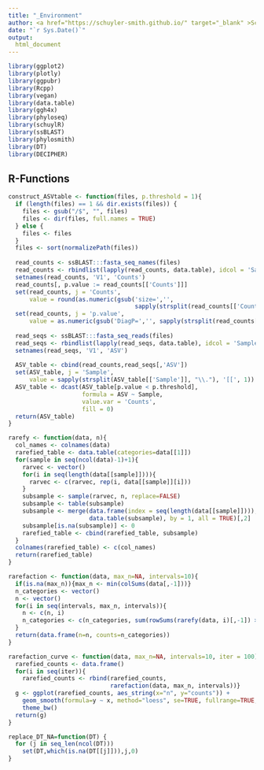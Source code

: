 ```yaml
---
title: "_Environment"
author: <a href="https://schuyler-smith.github.io/" target="_blank" >Schuyler D. Smith</a>
date: "`r Sys.Date()`"
output:
  html_document
---
```


```r
library(ggplot2)
library(plotly)
library(ggpubr)
library(Rcpp)
library(vegan)
library(data.table)
library(ggh4x)
library(phyloseq)
library(schuylR)
library(ssBLAST)
library(phylosmith)
library(DT)
library(DECIPHER)
```

## R-Functions {.tabset .tabset-pills}

```r
construct_ASVtable <- function(files, p.threshold = 1){
  if (length(files) == 1 && dir.exists(files)) {
    files <- gsub("/$", "", files)
    files <- dir(files, full.names = TRUE)
  } else {
    files <- files
  }
  files <- sort(normalizePath(files))
  
  read_counts <- ssBLAST:::fasta_seq_names(files)
  read_counts <- rbindlist(lapply(read_counts, data.table), idcol = 'Sample')
  setnames(read_counts, 'V1', 'Counts')
  read_counts[, p.value := read_counts[['Counts']]]
  set(read_counts, j = 'Counts', 
      value = round(as.numeric(gsub('size=','', 
                                    sapply(strsplit(read_counts[['Counts']], ";"), '[[', 2)))))
  set(read_counts, j = 'p.value', 
      value = as.numeric(gsub('DiagP=','', sapply(strsplit(read_counts[['p.value']], ";"), '[[', 3))))
  
  read_seqs <- ssBLAST:::fasta_seq_reads(files)
  read_seqs <- rbindlist(lapply(read_seqs, data.table), idcol = 'Sample')
  setnames(read_seqs, 'V1', 'ASV')
  
  ASV_table <- cbind(read_counts,read_seqs[,'ASV'])
  set(ASV_table, j = 'Sample', 
      value = sapply(strsplit(ASV_table[['Sample']], "\\."), '[[', 1))
  ASV_table <- dcast(ASV_table[p.value < p.threshold], 
                     formula = ASV ~ Sample, 
                     value.var = 'Counts',
                     fill = 0)
  return(ASV_table)
}

rarefy <- function(data, n){
  col_names <- colnames(data)
  rarefied_table <- data.table(categories=data[[1]])
  for(sample in seq(ncol(data)-1)+1){
    rarvec <- vector()
    for(i in seq(length(data[[sample]]))){
      rarvec <- c(rarvec, rep(i, data[[sample]][i]))
    }
    subsample <- sample(rarvec, n, replace=FALSE)
    subsample <- table(subsample)
    subsample <- merge(data.frame(index = seq(length(data[[sample]]))), 
                       data.table(subsample), by = 1, all = TRUE)[,2]
    subsample[is.na(subsample)] <- 0
    rarefied_table <- cbind(rarefied_table, subsample)
  }
  colnames(rarefied_table) <- c(col_names)
  return(rarefied_table)
}

rarefaction <- function(data, max_n=NA, intervals=10){
  if(is.na(max_n)){max_n <- min(colSums(data[,-1]))}
  n_categories <- vector()
  n <- vector()
  for(i in seq(intervals, max_n, intervals)){
    n <- c(n, i)
    n_categories <- c(n_categories, sum(rowSums(rarefy(data, i)[,-1]) > 0))
  }
  return(data.frame(n=n, counts=n_categories))
}

rarefaction_curve <- function(data, max_n=NA, intervals=10, iter = 100){
  rarefied_counts <- data.frame()
  for(i in seq(iter)){
    rarefied_counts <- rbind(rarefied_counts, 
                             rarefaction(data, max_n, intervals))}
  g <- ggplot(rarefied_counts, aes_string(x="n", y="counts")) + 
    geom_smooth(formula=y ~ x, method="loess", se=TRUE, fullrange=TRUE, level=0.95, color='black') + 
    theme_bw()
  return(g)
}

replace_DT_NA=function(DT) {
  for (j in seq_len(ncol(DT)))
    set(DT,which(is.na(DT[[j]])),j,0)
}
```